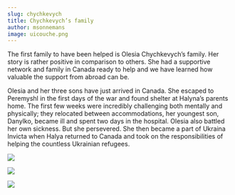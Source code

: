 ```yaml
---
slug: chychkevych
title: Chychkevych’s family
author: msonnemans
image: uicouche.png
---
```

The first family to have been helped is Olesia Chychkevych’s family. Her story is rather positive in comparison to others. She had a supportive network and family in Canada ready to help and we have learned how valuable the support from abroad can be. 

Olesia and her three sons have just arrived in Canada. She escaped to Peremyshl in the first days of the war and found shelter at Halyna’s parents home. The first few weeks were incredibly challenging both mentally and physically; they relocated between accommodations, her youngest son, Danylko, became ill and spent two days in the hospital. Olesia also battled her own sickness. But she persevered. She then became a part of Ukraina Invicta when Halya returned to Canada and took on the responsibilities of helping the countless Ukrainian refugees.


![](/images/uifamily.jpg)

![](/images/uihugcars.jpg)

![](/images/uihat.jpg)